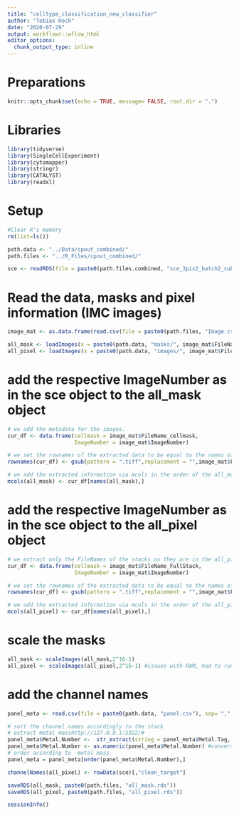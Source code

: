 ```yaml
---
title: "celltype_classification_new_classifier"
author: "Tobias Hoch"
date: "2020-07-29"
output: workflowr::wflow_html
editor_options:
  chunk_output_type: inline
---
```


# Preparations

```r
knitr::opts_chunk$set(echo = TRUE, message= FALSE, root.dir = ".")
```

# Libraries

```r
library(tidyverse)
library(SingleCellExperiment)
library(cytomapper)
library(stringr)
library(CATALYST)
library(readxl)
```

# Setup
```r
#Clear R's memory
rm(list=ls())

path.data <- "../Data/cpout_combined/"
path.files <- "../R_Files/cpout_combined/"

sce <- readRDS(file = paste0(path.files.combined, "sce_3pix2_batch2_subclustered_combined.rds"))
```

# Read the data, masks and pixel information (IMC images)
```r
image_mat <- as.data.frame(read.csv(file = paste0(path.files, "Image.csv"), stringsAsFactors = FALSE))

all_mask <- loadImages(x = paste0(path.data, "masks/", image_mat$FileName_cellmask))
all_pixel <- loadImages(x = paste0(path.data, "images/", image_mat$FileName_FullStack))
```


# add the respective ImageNumber as in the sce object to the all_mask object
```r
# we add the metadata for the images.
cur_df <- data.frame(cellmask = image_mat$FileName_cellmask,
                     ImageNumber = image_mat$ImageNumber)

# we set the rownames of the extracted data to be equal to the names of all_masks
rownames(cur_df) <- gsub(pattern = ".tiff",replacement = "",image_mat$FileName_cellmask)

# we add the extracted information via mcols in the order of the all_masks object
mcols(all_mask) <- cur_df[names(all_mask),]
```

# add the respective ImageNumber as in the sce object to the all_pixel object
```r
# we extract only the FileNames of the stacks as they are in the all_pixel object
cur_df <- data.frame(cellmask = image_mat$FileName_FullStack,
                     ImageNumber = image_mat$ImageNumber)

# we set the rownames of the extracted data to be equal to the names of all_pixel
rownames(cur_df) <- gsub(pattern = ".tiff",replacement = "",image_mat$FileName_FullStack)

# we add the extracted information via mcols in the order of the all_pixel object
mcols(all_pixel) <- cur_df[names(all_pixel),]
```

# scale the masks
```r
all_mask <- scaleImages(all_mask,2^16-1)
all_pixel <- scaleImages(all_pixel,2^16-1) #issues with RAM, had to run on big windows
```

# add the channel names
```r
panel_meta <- read.csv(file = paste0(path.data, "panel.csv"), sep= ",",  stringsAsFactors = FALSE )

# sort the channel names accordingly to the stack
# extract metal masshttp://127.0.0.1:5322/#
panel_meta$Metal.Number <-  str_extract(string = panel_meta$Metal.Tag, pattern = "[0-9]+")
panel_meta$Metal.Number <- as.numeric(panel_meta$Metal.Number) #convert metal number to numeric for sorting
# order according to  metal mass
panel_meta = panel_meta[order(panel_meta$Metal.Number),]

channelNames(all_pixel) <- rowData(sce)[,"clean_target"]

saveRDS(all_mask, paste0(path.files, "all_mask.rds"))
saveRDS(all_pixel, paste0(path.files, "all_pixel.rds"))
```

```r
sessionInfo()
```





